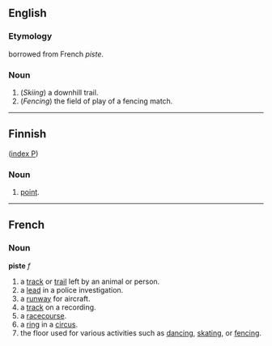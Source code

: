 ==English==
===Etymology===
borrowed from French ''piste''.

===Noun===

# (''Skiing'') a downhill trail.
# (''Fencing'') the field of play of a fencing match.

----
==Finnish==
([[Wiktionary:Finnish_index_p|index P]])

===Noun===

# [[point]].

----
==French==
===Noun===
'''piste''' ''f''

# a [[track]] or [[trail]] left by an animal or person.
# a [[lead]] in a police investigation.
# a [[runway]] for aircraft.
# a [[track]] on a recording.
# a [[racecourse]].
# a [[ring]] in a [[circus]].
# the floor used for various activities such as [[dancing]], [[skating]], or [[fencing]].
